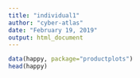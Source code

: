 ---
title: "individual1"
author: "cyber-atlas"
date: "February 19, 2019"
output: html_document
---

```{r setup, include=FALSE}
data(happy, package="productplots")
head(happy)

```
